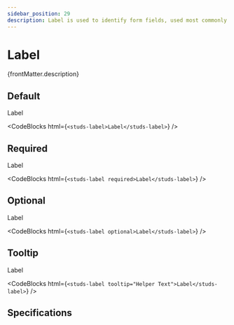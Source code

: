 ```yaml
---
sidebar_position: 29
description: Label is used to identify form fields, used most commonly within studs-form-control
---
```


# Label

<HeaderComponent
  htmlTag="studs-label"
  jsxTag="StudsLabel"
  version="Since 1.0"
  status="Draft"
  urlGithub="inputs/label.ts"
  urlStrbook="studs-inputs-label--docs"
  folder="inputs"
/>

{frontMatter.description}

## Default

<ResizerFeatures>
  <studs-label>Label</studs-label>
</ResizerFeatures>

<CodeBlocks
  html={`
<studs-label>Label</studs-label>
  `}
/>

## Required

<ResizerFeatures>
  <studs-label required>Label</studs-label>
</ResizerFeatures>

<CodeBlocks
  html={`
<studs-label required>Label</studs-label>
  `}
/>

## Optional

<ResizerFeatures>
  <studs-label optional>Label</studs-label>
</ResizerFeatures>

<CodeBlocks
  html={`
<studs-label optional>Label</studs-label>
  `}
/>

## Tooltip

<ResizerFeatures>
  <studs-label tooltip="Helper Text">Label</studs-label>
</ResizerFeatures>

<CodeBlocks
  html={`
<studs-label tooltip="Helper Text">Label</studs-label>
  `}
/>

## Specifications


<PropertyTabs componentKey="label" />